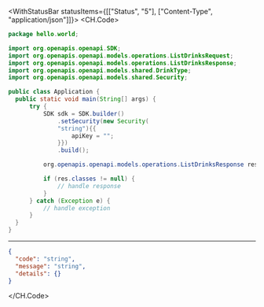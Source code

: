 

<WithStatusBar statusItems={[["Status", "5"], ["Content-Type", "application/json"]]}>
  <CH.Code>
  ```java ListDrinks.java
  package hello.world;

import org.openapis.openapi.SDK;
import org.openapis.openapi.models.operations.ListDrinksRequest;
import org.openapis.openapi.models.operations.ListDrinksResponse;
import org.openapis.openapi.models.shared.DrinkType;
import org.openapis.openapi.models.shared.Security;

public class Application {
    public static void main(String[] args) {
        try {
            SDK sdk = SDK.builder()
                .setSecurity(new Security(
                "string"){{
                    apiKey = "";
                }})
                .build();

            org.openapis.openapi.models.operations.ListDrinksResponse res = sdk.drinks.listDrinks(DrinkType.OTHER);

            if (res.classes != null) {
                // handle response
            }
        } catch (Exception e) {
            // handle exception
        }
    }
}
  ```
  ---

  ```json Example Response
  {
    "code": "string",
    "message": "string",
    "details": {}
  }
  ```
  </CH.Code>
</WithStatusBar>
